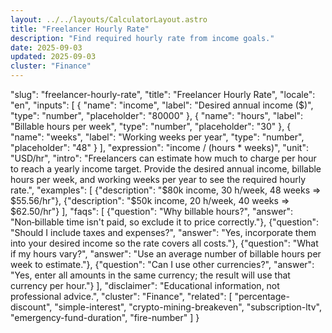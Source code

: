 ```yaml
---
layout: ../../layouts/CalculatorLayout.astro
title: "Freelancer Hourly Rate"
description: "Find required hourly rate from income goals."
date: 2025-09-03
updated: 2025-09-03
cluster: "Finance"
---
```


  "slug": "freelancer-hourly-rate",
  "title": "Freelancer Hourly Rate",
  "locale": "en",
  "inputs": [
    {
      "name": "income",
      "label": "Desired annual income ($)",
      "type": "number",
      "placeholder": "80000"
    },
    {
      "name": "hours",
      "label": "Billable hours per week",
      "type": "number",
      "placeholder": "30"
    },
    {
      "name": "weeks",
      "label": "Working weeks per year",
      "type": "number",
      "placeholder": "48"
    }
  ],
    "expression": "income / (hours * weeks)",
    "unit": "USD/hr",
    "intro": "Freelancers can estimate how much to charge per hour to reach a yearly income target. Provide the desired annual income, billable hours per week, and working weeks per year to see the required hourly rate.",
    "examples": [
      {"description": "$80k income, 30 h/week, 48 weeks ⇒ $55.56/hr"},
      {"description": "$50k income, 20 h/week, 40 weeks ⇒ $62.50/hr"}
    ],
    "faqs": [
      {"question": "Why billable hours?", "answer": "Non‑billable time isn't paid, so exclude it to price correctly."},
      {"question": "Should I include taxes and expenses?", "answer": "Yes, incorporate them into your desired income so the rate covers all costs."},
      {"question": "What if my hours vary?", "answer": "Use an average number of billable hours per week to estimate."},
      {"question": "Can I use other currencies?", "answer": "Yes, enter all amounts in the same currency; the result will use that currency per hour."}
    ],
    "disclaimer": "Educational information, not professional advice.",
    "cluster": "Finance",
    "related": [
      "percentage-discount",
      "simple-interest",
      "crypto-mining-breakeven",
      "subscription-ltv",
      "emergency-fund-duration",
      "fire-number"
    ]
}

<Calculator schema={schema} />

